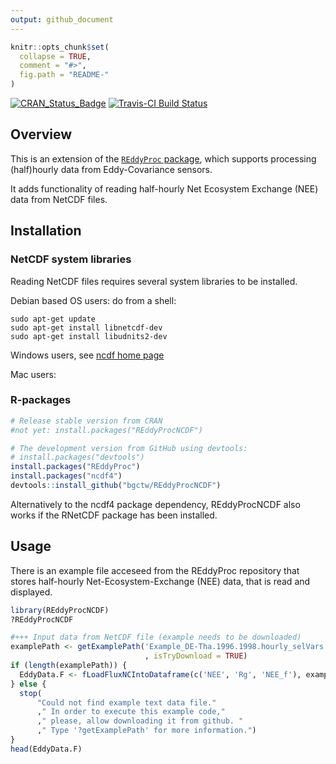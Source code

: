 ```yaml
---
output: github_document
---
```


<!-- 
README.md is generated from README.Rmd. Please edit that file
#knitr::knit("README.Rmd") 
rmarkdown::render("README.Rmd") 
maybe clear cache before
-->


```r
knitr::opts_chunk$set(
  collapse = TRUE,
  comment = "#>",
  fig.path = "README-"
)
```


[![CRAN_Status_Badge](http://www.r-pkg.org/badges/version/REddyProcNCDF)](http://cran.r-project.org/package=REddyProcNCDF)
[![Travis-CI Build Status](https://travis-ci.org/bgctw/REddyProcNCDF.svg?branch=master)](https://travis-ci.org/bgctw/REddyProcNCDF)


## Overview

This is an extension of the 
[`REddyProc` package](https://github.com/bgctw/REddyProc), 
which supports processing (half)hourly data from Eddy-Covariance sensors.

It adds functionality of reading half-hourly Net Ecosystem Exchange (NEE) 
data from NetCDF files.

## Installation
### NetCDF system libraries
Reading NetCDF files requires several system libraries to be installed.

Debian based OS users: do from a shell:
```
sudo apt-get update
sudo apt-get install libnetcdf-dev
sudo apt-get install libudnits2-dev
```

Windows users, see [ncdf home page](http://cirrus.ucsd.edu/~pierce/ncdf/)

Mac users: 

### R-packages
```r
# Release stable version from CRAN
#not yet: install.packages("REddyProcNCDF")

# The development version from GitHub using devtools:
# install.packages("devtools")
install.packages("REddyProc")
install.packages("ncdf4")
devtools::install_github("bgctw/REddyProcNCDF")
```

Alternatively to the ncdf4 package dependency, REddyProcNCDF also works if the
RNetCDF package has been installed.

## Usage

There is an example file acceseed from the REddyProc repository that
stores half-hourly Net-Ecosystem-Exchange (NEE) data, that is read and displayed.


```r
library(REddyProcNCDF)
?REddyProcNCDF

#+++ Input data from NetCDF file (example needs to be downloaded)
examplePath <- getExamplePath('Example_DE-Tha.1996.1998.hourly_selVars.nc'
                              , isTryDownload = TRUE)
if (length(examplePath)) {
  EddyData.F <- fLoadFluxNCIntoDataframe(c('NEE', 'Rg', 'NEE_f'), examplePath)
} else {
  stop(
      "Could not find example text data file."
      ," In order to execute this example code,"
      ," please, allow downloading it from github. " 
      ," Type '?getExamplePath' for more information.")
}
head(EddyData.F)
```

